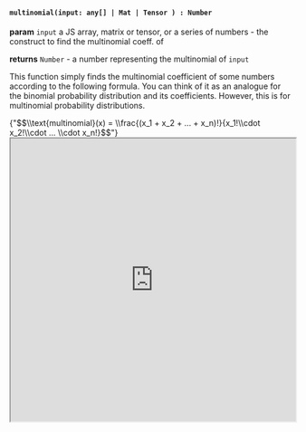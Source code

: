 
#### `multinomial(input: any[] | Mat | Tensor ) : Number`

**param** `input` a JS array, matrix or tensor, or a series of numbers - the construct to find the multinomial coeff. of

**returns** `Number` -  a number representing the multinomial of `input`

This function simply finds the multinomial coefficient of some numbers according to the following formula. You can think of it as an analogue for the binomial probability distribution and its coefficients. However, this is for multinomial probability distributions. 

<MathJaxContext>
      <MathJax>{"$$\\text{multinomial}(x) = \\frac{(x_1 + x_2 + ... + x_n)!}{x_1!\\cdot x_2!\\cdot ... \\cdot x_n!}$$"}</MathJax>
</MathJaxContext>

<iframe src="https://hlab.app/s/LinJianan/multinomial_book"
    width="100%"
    height="500px">
</iframe>
